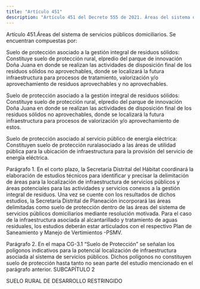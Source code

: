 ```yaml
---
title: "Artículo 451"
description: "Artículo 451 del Decreto 555 de 2021. Áreas del sistema de servicios públicos domiciliarios."
---
```


Artículo 451.Áreas del sistema de servicios públicos domiciliarios. Se encuentran compuestas por:
 
Suelo de protección asociado a la gestión integral de residuos sólidos: Constituye suelo de protección rural, elpredio del parque de innovación Doña Juana en donde se realizan las actividades de disposición final de los residuos sólidos no aprovechables, donde se localizará la futura infraestructura para procesos de tratamiento, valorización y/o aprovechamiento de residuos aprovechables y no aprovechables.
 
Suelo de protección asociado a la gestión integral de residuos sólidos: Constituye suelo de protección rural, elpredio del parque de innovación Doña Juana en donde se realizan las actividades de disposición final de los residuos sólidos no aprovechables, donde se localizará la futura infraestructura para procesos de valorización y/o aprovechamiento de estos.
 
Suelo de protección asociado al servicio público de energía eléctrica: Constituyen suelo de protección ruralasociado a las áreas de utilidad pública para la ubicación de infraestructura para la provisión del servicio de energía eléctrica.
 
Parágrafo 1. En el corto plazo, la Secretaría Distrital del Hábitat coordinará la elaboración de estudios técnicos para identificar y precisar la delimitación de áreas para la localización de infraestructura de servicios públicos y áreas potenciales para las actividades y servicios conexos a la gestión integral de residuos. Una vez se cuente con los resultados de dichos estudios, la Secretaría Distrital de Planeación incorporará las áreas delimitadas como suelo de protección dentro de las áreas del sistema de servicios públicos domiciliarios mediante resolución motivada. Para el caso de la infraestructura asociada al alcantarillado y tratamiento de aguas residuales, los estudios deberán estar articulados con el respectivo Plan de Saneamiento y Manejo de Vertimientos -PSMV.
 
Parágrafo 2. En el mapa CG-3.1 “Suelo de Protección” se señalan los polígonos indicativos para la potencial localización de infraestructura asociada al sistema de servicios públicos. Dichos polígonos no constituyen suelo de protección hasta tanto no sean parte del estudio mencionado en el parágrafo anterior.
SUBCAPÍTULO 2
 
SUELO RURAL DE DESARROLLO RESTRINGIDO